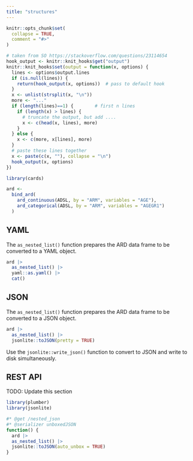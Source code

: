 ```yaml
---
title: "structures"
---
```


```r
knitr::opts_chunk$set(
  collapse = TRUE,
  comment = "#>"
)

# taken from SO https://stackoverflow.com/questions/23114654
hook_output <- knitr::knit_hooks$get("output")
knitr::knit_hooks$set(output = function(x, options) {
  lines <- options$output.lines
  if (is.null(lines)) {
    return(hook_output(x, options))  # pass to default hook
  }
  x <- unlist(strsplit(x, "\n"))
  more <- "..."
  if (length(lines)==1) {        # first n lines
    if (length(x) > lines) {
      # truncate the output, but add ....
      x <- c(head(x, lines), more)
    }
  } else {
    x <- c(more, x[lines], more)
  }
  # paste these lines together
  x <- paste(c(x, ""), collapse = "\n")
  hook_output(x, options)
})
```

```r
library(cards)

ard <-
  bind_ard(
    ard_continuous(ADSL, by = "ARM", variables = "AGE"),
    ard_categorical(ADSL, by = "ARM", variables = "AGEGR1")
  ) 
```

## YAML

The `as_nested_list()` function prepares the ARD data frame to be converted to a YAML object.

```r
ard |> 
  as_nested_list() |> 
  yaml::as.yaml() |> 
  cat()
```

## JSON

The `as_nested_list()` function prepares the ARD data frame to be converted to a JSON object.

```r
ard |> 
  as_nested_list() |> 
  jsonlite::toJSON(pretty = TRUE)
```

Use the `jsonlite::write_json()` function to convert to JSON and write to disk simultaneously.

## REST API

TODO: Update this section

```r
library(plumber)
library(jsonlite)

#* @get /nested_json
#* @serializer unboxedJSON
function() {
  ard |> 
  as_nested_list() |> 
  jsonlite::toJSON(auto_unbox = TRUE)
}
```
